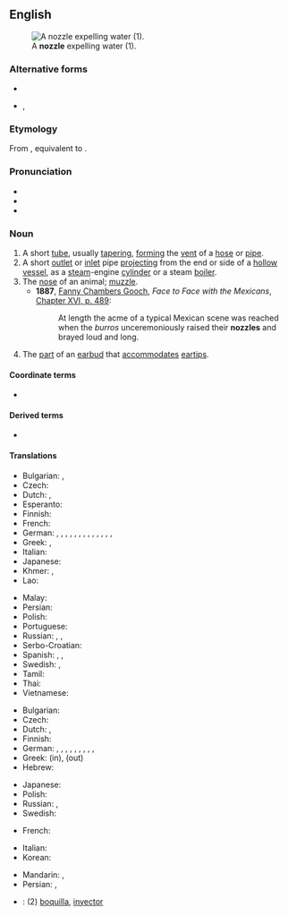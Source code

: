 ==English==
[[Image:Water nozzle.jpg|right|thumb|A '''nozzle''' expelling water (1).]]

===Alternative forms===
* {{l|en|nozle}}
* {{l|en|nosle}}, {{l|en|nosel}} {{qualifier|obsolete}}

===Etymology===
From {{inh|en|enm|noselle}}, equivalent to {{suf|en|nose|le|id2=diminutive noun|pos2=diminutive suffix}}.

===Pronunciation===
* {{IPA|en|/ˈnɒzəl/}}
* {{audio|en|LL-Q1860 (eng)-Vealhurl-nozzle.wav|Audio (RP)}}
* {{rhymes|en|ɒzəl|s=2}}

===Noun===
{{en-noun}}

# A short [[tube]], usually [[taper]]ing, [[form]]ing the [[vent]] of a [[hose]] or [[pipe]].
# A short [[outlet]] or [[inlet]] pipe [[project]]ing from the end or side of a [[hollow]] [[vessel]], as a [[steam]]-engine [[cylinder]] or a steam [[boiler]].
# The [[nose]] of an animal; [[muzzle]].
#* '''1887''', [[s:Author:Fanny Chambers Gooch Iglehart|Fanny Chambers Gooch]], ''Face to Face with the Mexicans'', [[s:Face to Face with the Mexicans/Chapter 16#489|Chapter XVI, p. 489]]:
#*: At length the acme of a typical Mexican scene was reached when the ''burros'' unceremoniously raised their '''nozzles''' and brayed loud and long.
# The [[part]] of an [[earbud]] that [[accommodate]]s [[eartip]]s.
#: {{ux|en|The shape of the '''nozzle''' prevents the use of [[aftermarket]] [[eartip]]s.}}

====Coordinate terms====
* {{sense|short tube}} {{l|en|spout}}

====Derived terms====
* {{l|en|snozzle}}

====Translations====
{{trans-top|short tube}}
* Bulgarian: {{t+|bg|дюза|f}}, {{t+|bg|струйник|m}}
* Czech: {{t+|cs|trubka}}
* Dutch: {{t+|nl|buis|f}}, {{t+|nl|pijp|f}}
* Esperanto: {{t+|eo|ajuto}}
* Finnish: {{t|fi|suulake}}
* French: {{t+|fr|ajutage|m}}
* German: {{t+|de|Düse|f}}, {{t+|de|Stutzen|m}}, {{t+|de|Tülle|f}}, {{t+|de|Öffnung|f}}, {{t+|de|Schnauze|f}}, {{t|de|Ausgießer|m}}, {{t+|de|Zotte|f}}, {{t|de|Zeute|f}}, {{t|de|Schneppe|f}}, {{t|de|Zerstäuberdüse|f}}, {{t+|de|Auslauf|m}}, {{t+|de|Ausguss|m}}, {{t|de|Austrittsdüse|f}}, {{t|de|Gasdüse|f}}
* Greek: {{t+|el|στόμιο|n}}, {{t+|el|μπεκ|n}}
* Italian: {{t+|it|ugello}}
* Japanese: {{t|ja|ノズル|tr=nozuru}}
* Khmer: {{t+|km|ចំពួយ|tr=cɑmpuəy|sc=Khmr}}, {{t+|km|ក្បាល|tr=kbaal|sc=Khmr}}
* Lao: {{t-needed|lo}}
{{trans-mid}}
* Malay: {{t|ms|muncung}}
* Persian: {{t+|fa|نازل|tr=nâzel|sc=fa-Arab}}
* Polish: {{t+|pl|dysza|f}}
* Portuguese: {{t+|pt|bocal|m}}
* Russian: {{t+|ru|наса́дка|f}}, {{t+|ru|наконе́чник|m}}, {{t+|ru|па́трубок|m}}
* Serbo-Croatian: {{t+|sh|díza}}
* Spanish: {{t+|es|boquilla|f}}, {{t+|es|tobera|f}}, {{t|es|inyector|m}}
* Swedish: {{t+|sv|munstycke}}, {{t+|sv|pip|c}}
* Tamil: {{t+|ta|முனை|sc=Taml}}
* Thai: {{t|th|หัวฉีด|tr=hŭa chèet}}
* Vietnamese: {{t|vi|vòi phun}}
{{trans-bottom}}

{{trans-top|inlet or outlet pipe}}
* Bulgarian: {{t+|bg|щуцер|m}}
* Czech: {{t+|cs|tryska|f}}
* Dutch: {{t|nl|overloopventiel|n}}, {{t+|nl|pijp|f}}
* Finnish: {{t|fi|suulake}}
* German: {{t|de|Rohrstutzen|m}}, {{t|de|Ablaufstutzen|m}}, {{t|de|Gewindestutzen|m}}, {{t|de|Anzapfstutzen|m}}, {{t|de|Abdampfstutzen|m}}, {{t|de|Füllstutzen|m}}, {{t|de|Abfüllstutzen|m}}, {{t+|de|Stutzen|m}}, {{t|de|Spülstutzen|m}}, {{t+|de|Tülle|f}}
* Greek: {{t+|el|στόμιο|n}} (in), {{t+|el|σιφόνι|n}} (out)
* Hebrew: {{t+|he|מַזְנֵק|m|tr=maznek}}
{{trans-mid}}
* Japanese: {{t|ja|ノズル|tr=nozuru}}
* Polish: {{t|pl|króciec|m}}
* Russian: {{t+|ru|сопло́|n}}, {{t+|ru|форсу́нка|f}}
* Swedish: {{t+|sv|pip}}
{{trans-bottom}}
{{trans-top|nose of an animal}}
* French: {{t+|fr|museau|m}}
{{trans-mid}}
{{trans-bottom}} 
{{checktrans-top}}
* Italian: {{t+check|it|ugello|m}}
* Korean: {{t-check|ko|분사구}}
{{trans-mid}}
* Mandarin: {{t+check|cmn|噴管}}, {{t+check|cmn|喷管}}
* Persian: {{t+check|fa|نوک|tr=nok}}, {{t+check|fa|شیپوره}}
* {{ttbc|es}}: (2) [[boquilla]], [[inyector]] {{g|m}}
{{trans-bottom}}